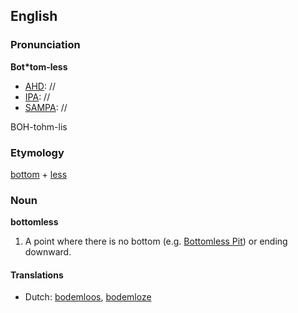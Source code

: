 ==English==
===Pronunciation===
'''Bot*tom-less'''
*[[AHD]]: //
*[[IPA]]: //
*[[SAMPA]]: //
BOH-tohm-lis

===Etymology===

[[bottom]] + [[less]]
===Noun===
'''bottomless'''

#A point where there is no bottom (e.g. [[Bottomless Pit]]) or ending downward.

====Translations====
*Dutch: [[bodemloos]], [[bodemloze]]